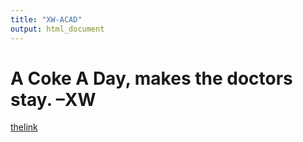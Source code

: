 ```yaml
---
title: "XW-ACAD"
output: html_document
---
```


# A Coke A Day, makes the doctors stay. --XW

[thelink](UnderConstructionPage.html)